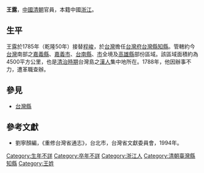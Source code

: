 {{about|清朝台灣縣知縣|其他名為王露者|王露 (消歧義)}}
'''王露'''，[[中國|中國]][[清朝|清朝]]官員，本籍中國[[浙江|浙江]]。

== 生平 ==
王露於1785年（乾隆50年）接替[[程峻|程峻]]，於[[台灣|台灣]]擔任[[台灣府|台灣府]][[台灣縣|台灣縣]][[知縣|知縣]]。管轄約今[[台灣|台灣]]南部之[[嘉義縣|嘉義縣]]、[[嘉義市|嘉義市]]、[[台南縣|台南縣]]、[[台南市|市]]全境及[[高雄縣|高雄縣]]部份區域。該區域面積約為4500平方公里，也是[[台灣清治時期|清治時期]]台灣島之[[漢人|漢人]]集中地所在。1788年，他因辦事不力，遭革職查辦。

==參見==
*[[台灣縣|台灣縣]]

==參考文獻==
*劉寧顏編，《重修台灣省通志》，台北市，台灣省文獻委員會，1994年。

{{start box}}
{{s-off}}
{{s-before|[[程峻|程峻]]}}
{{s-title|[[台灣府|台灣府]][[台灣縣|台灣縣]][[知縣|知縣]] |1785年上任}}
{{s-after|[[方維憲|方維憲]]}}
{{end box}}
[[Category:生年不詳|Category:生年不詳]]
[[Category:卒年不詳|Category:卒年不詳]]
[[Category:浙江人|Category:浙江人]]
[[Category:清朝臺灣縣知縣|Category:清朝臺灣縣知縣]]
[[Category:王姓|Category:王姓]]